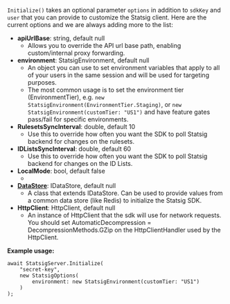 
`Initialize()` takes an optional parameter `options` in addition to `sdkKey` and `user` that you can provide to customize the Statsig client. Here are the current options and we are always adding more to the list:

- **apiUrlBase**: string, default null
  - Allows you to override the API url base path, enabling custom/internal proxy forwarding.
- **environment**: StatsigEnvironment, default null
  - An object you can use to set environment variables that apply to all of your users in the same session and will be used for targeting purposes.
  - The most common usage is to set the environment tier (EnvironmentTier), e.g. `new StatsigEnvironment(EnvironmentTier.Staging)`, or `new StatsigEnvironment(customTier: "US1")`
    and have feature gates pass/fail for specific environments.
- **RulesetsSyncInterval**: double, default 10
  - Use this to override how often you want the SDK to poll Statsig backend for changes on the rulesets.
- **IDListsSyncInterval**: double, default 60
  - Use this to override how often you want the SDK to poll Statsig backend for changes on the ID Lists.
- **LocalMode**: bool, default false
  - <LocalModeSnippet type="server" />
- [**DataStore**](#data-store): IDataStore, default null
  - A class that extends IDataStore. Can be used to provide values from a common data store (like Redis) to initialize the Statsig SDK.
- **HttpClient**: HttpClient, default null
  - An instance of HttpClient that the sdk will use for network requests. You should set AutomaticDecompression = DecompressionMethods.GZip on the HttpClientHandler used by the HttpClient.

**Example usage:**

```
await StatsigServer.Initialize(
    "secret-key",
    new StatsigOptions(
        environment: new StatsigEnvironment(customTier: "US1")
    )
);
```
